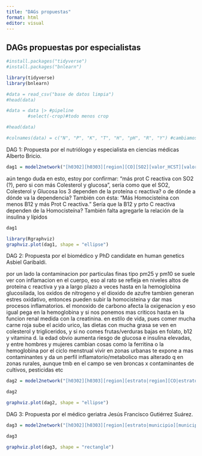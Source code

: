 ```yaml
---
title: "DAGs propuestas"
format: html
editor: visual
---
```


## DAGs propuestas por especialistas
```r
#install.packages("tidyverse")
#install.packages("bnlearn")
```

```r
library(tidyverse)
library(bnlearn)
```

```r
#data = read_csv("base de datos limpia")
#head(data)
```

```r
#data = data |> #pipeline
        #select(-crop)#todo menos crop
```

```r
#head(data)
```

```r
#colnames(data) = c("N", "P", "K", "T", "H", "pH", "R", "Y") #cambiamos el nombre de las columnas, en caso de ser necesario, si no las mismas variables permanecen
```


DAG 1:
Propuesta por el nutriólogo y especialista en ciencias médicas Alberto Bricio.

```r
dag1 = model2network("[h0302][h0303][region][CO][SO2][valor_HCST][valor_INSULINA][estrato|municipio][municipio|entidad][entidad|region][valor_PCR|valor_HCST:SO2][valor_VIT_B12|valor_HCST:estrato][valor_GLU_SUERO|valor_PCR][valor_COLEST|valor_PCR][valor_VIT_D|h0303][valor_HB1AC|valor_INSULINA][valor_ALBU|CO][PM10|estrato][hb02|estrato:h0302]") 
```
aún tengo duda en esto, estoy por confirmar: "más prot C reactiva con SO2 (?), pero si con más Colesterol y glucosa", sería como que el SO2, Colesterol y Glucosa los 3 dependen de la proteína c reactiva? o de dónde a dónde va la dependencia? También con ésta: "Más Homocisteína con menos B12 y más Prot C reactiva." Sería que la B12 y prto C reactiva dependen de la Homocisteína? También falta agregarle la relación de la insulina y lípidos
```r
dag1
```

```r
library(Rgraphviz)
graphviz.plot(dag1, shape = "ellipse")
```
DAG 2:
Propuesta por el biomédico y PhD candidate en human genetics Asbiel Garibaldi.

por un lado la contaminacion por particulas finas tipo pm25 y pm10 se suele ver con inflamacion en el cuerpo, eso al rato se refleja en niveles altos de proteina c reactiva y ya a largo plazo a veces hasta en la hemoglobina glucosilada, los oxidos de nitrogeno y el dioxido de azufre tambien generan estres oxidativo, entonces pueden subir la homocisteina y dar mas procesos inflamatorios. el monoxido de carbono afecta la oxigenacion y eso igual pega en la hemoglobina y si nos ponemos mas criticos hasta en la funcion renal medida con la creatinina. en estilo de vida, pues comer mucha carne roja sube el acido urico, las dietas con mucha grasa se ven en colesterol y trigliceridos, y si no comes frutas/verduras bajas en folato, b12 y vitamina d. la edad obvio aumenta riesgo de glucosa e insulina elevadas, y entre hombres y mujeres cambian cosas como la ferritina o la hemoglobina por el ciclo menstrual vivir en zonas urbanas te expone a mas contaminantes y da un perfil inflamatorio/metabolico mas alterado q en zonas rurales, aunque tmb en el campo se ven broncas x contaminantes de cultivos, pesticidas etc
```r
dag2 = model2network("[h0302][h0303][region][estrato|region][CO|estrato][SO2|estrato][NOx|estrato][PM10|estrato][PM25|estrato][valor_HCST|NOx:SO2][valor_PCR|PM10:PM25:valor_HCST][hb02|h0302:CO][valor_CREAT|CO:h0303][valor_GLU_SUERO|h0303][valor_INSULINA|h0303][valor_HB1AC|valor_GLU_SUERO:valor_INSULINA:valor_PCR][valor_FERRITINA|h0302][valor_VIT_D|h0303:estrato][valor_VIT_B12|estrato][valor_FOL|estrato][valor_COLEST|estrato:h0303][valor_TRIG|estrato:h0303][valor_AC_URICO|estrato:h0303]") 
```
```r
dag2
```
```r
graphviz.plot(dag2, shape = "ellipse")
```
DAG 3:
Propuesta por el médico geriatra Jesús Francisco Gutiérrez Suárez.
```r
dag3 = model2network("[h0302][h0303][region][estrato|municipio][municipio|entidad][entidad|region][valor_VIT_B12][valor_FERRITINA][valor_FOL][CO|estrato][NH3|estrato][SO2|estrato][NOx][hb02|h0302:h0303:region:valor_VIT_B12:valor_FOL:valor_FERRITINA:CO:NOx][valor_STFR_FEB23|region:hb02][valor_GLU_SUERO|h0303][valor_HB1AC|h0302:h0303:hb02:valor_GLU_SUERO][valor_INSULINA|valor_GLU_SUERO][valor_COL_LDL|h0302][valor_COLEST|h0302:h0303][valor_TRIG|h0303]") 
```
```r
dag3
```
```r
graphviz.plot(dag3, shape = "rectangle")
```


